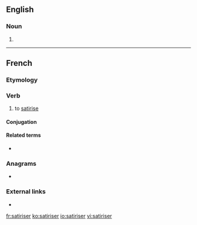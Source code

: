 ==English==

===Noun===
{{en-noun}}

# {{alt form|satirizer|lang=en}}

----

==French==

===Etymology===
{{suffix|satire|iser|lang=fr}}

===Verb===
{{fr-verb}}

# to [[satirise]]

====Conjugation====
{{fr-conj-auto}}

====Related terms====
* {{l|fr|satirique}}

===Anagrams===
* {{l|fr|irritasse}}

===External links===
* {{R:TLFi}}

[[fr:satiriser]]
[[ko:satiriser]]
[[io:satiriser]]
[[vi:satiriser]]